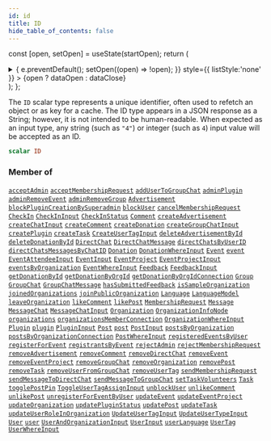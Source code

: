 ```yaml
---
id: id
title: ID
hide_table_of_contents: false
---
```






const [open, setOpen] = useState(startOpen);
return (
<details {...(open ? { open: true } : {})} className="details" style={{ border:'none', boxShadow:'none', background:'var(--ifm-background-color)' }}>
<summary
onClick={(e) => {
e.preventDefault();
setOpen((open) => !open);
}}
style={{ listStyle:'none' }} >
{open ? dataOpen : dataClose}
</summary>
{open && children}
</details>
);
};

The `ID` scalar type represents a unique identifier, often used to refetch an object or as key for a cache. The ID type appears in a JSON response as a String; however, it is not intended to be human-readable. When expected as an input type, any string (such as `"4"`) or integer (such as `4`) input value will be accepted as an ID.

```graphql
scalar ID
```

### Member of

[`acceptAdmin`](../../../docs/schema/mutations/accept-admin) <Badge class="secondary" text="mutation"/><Bullet />[`acceptMembershipRequest`](../../../docs/schema/mutations/accept-membership-request) <Badge class="secondary" text="mutation"/><Bullet />[`addUserToGroupChat`](../../../docs/schema/mutations/add-user-to-group-chat) <Badge class="secondary" text="mutation"/><Bullet />[`adminPlugin`](../../../docs/schema/queries/admin-plugin) <Badge class="secondary" text="query"/><Bullet />[`adminRemoveEvent`](../../../docs/schema/mutations/admin-remove-event) <Badge class="secondary" text="mutation"/><Bullet />[`adminRemoveGroup`](../../../docs/schema/mutations/admin-remove-group) <Badge class="secondary" text="mutation"/><Bullet />[`Advertisement`](../../../docs/schema/objects/advertisement) <Badge class="secondary" text="object"/><Bullet />[`blockPluginCreationBySuperadmin`](../../../docs/schema/mutations/block-plugin-creation-by-superadmin) <Badge class="secondary" text="mutation"/><Bullet />[`blockUser`](../../../docs/schema/mutations/block-user) <Badge class="secondary" text="mutation"/><Bullet />[`cancelMembershipRequest`](../../../docs/schema/mutations/cancel-membership-request) <Badge class="secondary" text="mutation"/><Bullet />[`CheckIn`](../../../docs/schema/objects/check-in) <Badge class="secondary" text="object"/><Bullet />[`CheckInInput`](../../../docs/schema/inputs/check-in-input) <Badge class="secondary" text="input"/><Bullet />[`CheckInStatus`](../../../docs/schema/objects/check-in-status) <Badge class="secondary" text="object"/><Bullet />[`Comment`](../../../docs/schema/objects/comment) <Badge class="secondary" text="object"/><Bullet />[`createAdvertisement`](../../../docs/schema/mutations/create-advertisement) <Badge class="secondary" text="mutation"/><Bullet />[`createChatInput`](../../../docs/schema/inputs/create-chat-input) <Badge class="secondary" text="input"/><Bullet />[`createComment`](../../../docs/schema/mutations/create-comment) <Badge class="secondary" text="mutation"/><Bullet />[`createDonation`](../../../docs/schema/mutations/create-donation) <Badge class="secondary" text="mutation"/><Bullet />[`createGroupChatInput`](../../../docs/schema/inputs/create-group-chat-input) <Badge class="secondary" text="input"/><Bullet />[`createPlugin`](../../../docs/schema/mutations/create-plugin) <Badge class="secondary" text="mutation"/><Bullet />[`createTask`](../../../docs/schema/mutations/create-task) <Badge class="secondary" text="mutation"/><Bullet />[`CreateUserTagInput`](../../../docs/schema/inputs/create-user-tag-input) <Badge class="secondary" text="input"/><Bullet />[`deleteAdvertisementById`](../../../docs/schema/mutations/delete-advertisement-by-id) <Badge class="secondary" text="mutation"/><Bullet />[`deleteDonationById`](../../../docs/schema/mutations/delete-donation-by-id) <Badge class="secondary" text="mutation"/><Bullet />[`DirectChat`](../../../docs/schema/objects/direct-chat) <Badge class="secondary" text="object"/><Bullet />[`DirectChatMessage`](../../../docs/schema/objects/direct-chat-message) <Badge class="secondary" text="object"/><Bullet />[`directChatsByUserID`](../../../docs/schema/queries/direct-chats-by-user-id) <Badge class="secondary" text="query"/><Bullet />[`directChatsMessagesByChatID`](../../../docs/schema/queries/direct-chats-messages-by-chat-id) <Badge class="secondary" text="query"/><Bullet />[`Donation`](../../../docs/schema/objects/donation) <Badge class="secondary" text="object"/><Bullet />[`DonationWhereInput`](../../../docs/schema/inputs/donation-where-input) <Badge class="secondary" text="input"/><Bullet />[`Event`](../../../docs/schema/objects/event) <Badge class="secondary" text="object"/><Bullet />[`event`](../../../docs/schema/queries/event) <Badge class="secondary" text="query"/><Bullet />[`EventAttendeeInput`](../../../docs/schema/inputs/event-attendee-input) <Badge class="secondary" text="input"/><Bullet />[`EventInput`](../../../docs/schema/inputs/event-input) <Badge class="secondary" text="input"/><Bullet />[`EventProject`](../../../docs/schema/objects/event-project) <Badge class="secondary" text="object"/><Bullet />[`EventProjectInput`](../../../docs/schema/inputs/event-project-input) <Badge class="secondary" text="input"/><Bullet />[`eventsByOrganization`](../../../docs/schema/queries/events-by-organization) <Badge class="secondary" text="query"/><Bullet />[`EventWhereInput`](../../../docs/schema/inputs/event-where-input) <Badge class="secondary" text="input"/><Bullet />[`Feedback`](../../../docs/schema/objects/feedback) <Badge class="secondary" text="object"/><Bullet />[`FeedbackInput`](../../../docs/schema/inputs/feedback-input) <Badge class="secondary" text="input"/><Bullet />[`getDonationById`](../../../docs/schema/queries/get-donation-by-id) <Badge class="secondary" text="query"/><Bullet />[`getDonationByOrgId`](../../../docs/schema/queries/get-donation-by-org-id) <Badge class="secondary" text="query"/><Bullet />[`getDonationByOrgIdConnection`](../../../docs/schema/queries/get-donation-by-org-id-connection) <Badge class="secondary" text="query"/><Bullet />[`Group`](../../../docs/schema/objects/group) <Badge class="secondary" text="object"/><Bullet />[`GroupChat`](../../../docs/schema/objects/group-chat) <Badge class="secondary" text="object"/><Bullet />[`GroupChatMessage`](../../../docs/schema/objects/group-chat-message) <Badge class="secondary" text="object"/><Bullet />[`hasSubmittedFeedback`](../../../docs/schema/queries/has-submitted-feedback) <Badge class="secondary" text="query"/><Bullet />[`isSampleOrganization`](../../../docs/schema/queries/is-sample-organization) <Badge class="secondary" text="query"/><Bullet />[`joinedOrganizations`](../../../docs/schema/queries/joined-organizations) <Badge class="secondary" text="query"/><Bullet />[`joinPublicOrganization`](../../../docs/schema/mutations/join-public-organization) <Badge class="secondary" text="mutation"/><Bullet />[`Language`](../../../docs/schema/objects/language) <Badge class="secondary" text="object"/><Bullet />[`LanguageModel`](../../../docs/schema/objects/language-model) <Badge class="secondary" text="object"/><Bullet />[`leaveOrganization`](../../../docs/schema/mutations/leave-organization) <Badge class="secondary" text="mutation"/><Bullet />[`likeComment`](../../../docs/schema/mutations/like-comment) <Badge class="secondary" text="mutation"/><Bullet />[`likePost`](../../../docs/schema/mutations/like-post) <Badge class="secondary" text="mutation"/><Bullet />[`MembershipRequest`](../../../docs/schema/objects/membership-request) <Badge class="secondary" text="object"/><Bullet />[`Message`](../../../docs/schema/objects/message) <Badge class="secondary" text="object"/><Bullet />[`MessageChat`](../../../docs/schema/objects/message-chat) <Badge class="secondary" text="object"/><Bullet />[`MessageChatInput`](../../../docs/schema/inputs/message-chat-input) <Badge class="secondary" text="input"/><Bullet />[`Organization`](../../../docs/schema/objects/organization) <Badge class="secondary" text="object"/><Bullet />[`OrganizationInfoNode`](../../../docs/schema/objects/organization-info-node) <Badge class="secondary" text="object"/><Bullet />[`organizations`](../../../docs/schema/queries/organizations) <Badge class="secondary" text="query"/><Bullet />[`organizationsMemberConnection`](../../../docs/schema/queries/organizations-member-connection) <Badge class="secondary" text="query"/><Bullet />[`OrganizationWhereInput`](../../../docs/schema/inputs/organization-where-input) <Badge class="secondary" text="input"/><Bullet />[`Plugin`](../../../docs/schema/objects/plugin) <Badge class="secondary" text="object"/><Bullet />[`plugin`](../../../docs/schema/queries/plugin) <Badge class="secondary" text="query"/><Bullet />[`PluginInput`](../../../docs/schema/inputs/plugin-input) <Badge class="secondary" text="input"/><Bullet />[`Post`](../../../docs/schema/objects/post) <Badge class="secondary" text="object"/><Bullet />[`post`](../../../docs/schema/queries/post) <Badge class="secondary" text="query"/><Bullet />[`PostInput`](../../../docs/schema/inputs/post-input) <Badge class="secondary" text="input"/><Bullet />[`postsByOrganization`](../../../docs/schema/queries/posts-by-organization) <Badge class="secondary" text="query"/><Bullet />[`postsByOrganizationConnection`](../../../docs/schema/queries/posts-by-organization-connection) <Badge class="secondary" text="query"/><Bullet />[`PostWhereInput`](../../../docs/schema/inputs/post-where-input) <Badge class="secondary" text="input"/><Bullet />[`registeredEventsByUser`](../../../docs/schema/queries/registered-events-by-user) <Badge class="secondary" text="query"/><Bullet />[`registerForEvent`](../../../docs/schema/mutations/register-for-event) <Badge class="secondary" text="mutation"/><Bullet />[`registrantsByEvent`](../../../docs/schema/queries/registrants-by-event) <Badge class="secondary" text="query"/><Bullet />[`rejectAdmin`](../../../docs/schema/mutations/reject-admin) <Badge class="secondary" text="mutation"/><Bullet />[`rejectMembershipRequest`](../../../docs/schema/mutations/reject-membership-request) <Badge class="secondary" text="mutation"/><Bullet />[`removeAdvertisement`](../../../docs/schema/mutations/remove-advertisement) <Badge class="secondary" text="mutation"/><Bullet />[`removeComment`](../../../docs/schema/mutations/remove-comment) <Badge class="secondary" text="mutation"/><Bullet />[`removeDirectChat`](../../../docs/schema/mutations/remove-direct-chat) <Badge class="secondary" text="mutation"/><Bullet />[`removeEvent`](../../../docs/schema/mutations/remove-event) <Badge class="secondary" text="mutation"/><Bullet />[`removeEventProject`](../../../docs/schema/mutations/remove-event-project) <Badge class="secondary" text="mutation"/><Bullet />[`removeGroupChat`](../../../docs/schema/mutations/remove-group-chat) <Badge class="secondary" text="mutation"/><Bullet />[`removeOrganization`](../../../docs/schema/mutations/remove-organization) <Badge class="secondary" text="mutation"/><Bullet />[`removePost`](../../../docs/schema/mutations/remove-post) <Badge class="secondary" text="mutation"/><Bullet />[`removeTask`](../../../docs/schema/mutations/remove-task) <Badge class="secondary" text="mutation"/><Bullet />[`removeUserFromGroupChat`](../../../docs/schema/mutations/remove-user-from-group-chat) <Badge class="secondary" text="mutation"/><Bullet />[`removeUserTag`](../../../docs/schema/mutations/remove-user-tag) <Badge class="secondary" text="mutation"/><Bullet />[`sendMembershipRequest`](../../../docs/schema/mutations/send-membership-request) <Badge class="secondary" text="mutation"/><Bullet />[`sendMessageToDirectChat`](../../../docs/schema/mutations/send-message-to-direct-chat) <Badge class="secondary" text="mutation"/><Bullet />[`sendMessageToGroupChat`](../../../docs/schema/mutations/send-message-to-group-chat) <Badge class="secondary" text="mutation"/><Bullet />[`setTaskVolunteers`](../../../docs/schema/mutations/set-task-volunteers) <Badge class="secondary" text="mutation"/><Bullet />[`Task`](../../../docs/schema/objects/task) <Badge class="secondary" text="object"/><Bullet />[`togglePostPin`](../../../docs/schema/mutations/toggle-post-pin) <Badge class="secondary" text="mutation"/><Bullet />[`ToggleUserTagAssignInput`](../../../docs/schema/inputs/toggle-user-tag-assign-input) <Badge class="secondary" text="input"/><Bullet />[`unblockUser`](../../../docs/schema/mutations/unblock-user) <Badge class="secondary" text="mutation"/><Bullet />[`unlikeComment`](../../../docs/schema/mutations/unlike-comment) <Badge class="secondary" text="mutation"/><Bullet />[`unlikePost`](../../../docs/schema/mutations/unlike-post) <Badge class="secondary" text="mutation"/><Bullet />[`unregisterForEventByUser`](../../../docs/schema/mutations/unregister-for-event-by-user) <Badge class="secondary" text="mutation"/><Bullet />[`updateEvent`](../../../docs/schema/mutations/update-event) <Badge class="secondary" text="mutation"/><Bullet />[`updateEventProject`](../../../docs/schema/mutations/update-event-project) <Badge class="secondary" text="mutation"/><Bullet />[`updateOrganization`](../../../docs/schema/mutations/update-organization) <Badge class="secondary" text="mutation"/><Bullet />[`updatePluginStatus`](../../../docs/schema/mutations/update-plugin-status) <Badge class="secondary" text="mutation"/><Bullet />[`updatePost`](../../../docs/schema/mutations/update-post) <Badge class="secondary" text="mutation"/><Bullet />[`updateTask`](../../../docs/schema/mutations/update-task) <Badge class="secondary" text="mutation"/><Bullet />[`updateUserRoleInOrganization`](../../../docs/schema/mutations/update-user-role-in-organization) <Badge class="secondary" text="mutation"/><Bullet />[`UpdateUserTagInput`](../../../docs/schema/inputs/update-user-tag-input) <Badge class="secondary" text="input"/><Bullet />[`UpdateUserTypeInput`](../../../docs/schema/inputs/update-user-type-input) <Badge class="secondary" text="input"/><Bullet />[`User`](../../../docs/schema/objects/user) <Badge class="secondary" text="object"/><Bullet />[`user`](../../../docs/schema/queries/user) <Badge class="secondary" text="query"/><Bullet />[`UserAndOrganizationInput`](../../../docs/schema/inputs/user-and-organization-input) <Badge class="secondary" text="input"/><Bullet />[`UserInput`](../../../docs/schema/inputs/user-input) <Badge class="secondary" text="input"/><Bullet />[`userLanguage`](../../../docs/schema/queries/user-language) <Badge class="secondary" text="query"/><Bullet />[`UserTag`](../../../docs/schema/objects/user-tag) <Badge class="secondary" text="object"/><Bullet />[`UserWhereInput`](../../../docs/schema/inputs/user-where-input) <Badge class="secondary" text="input"/>
